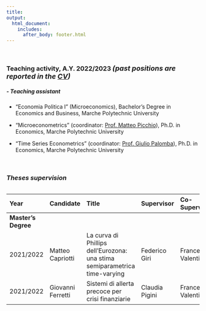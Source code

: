 ```yaml
---
title: 
output: 
  html_document:
    includes:
      after_body: footer.html
---
```




<p>&nbsp;</p>

### **Teaching activity, A.Y. 2022/2023** <font size=4>  ***(past positions are reported in the [CV](CV.html))*** </font> 

##### ***-  Teaching assistant***
* “Economia Politica I” (Microeconomics),
Bachelor’s Degree in Economics and Business, Marche Polytechnic University

* “Microeconometrics”
(coordinator: [Prof. Matteo Picchio](https://sites.google.com/site/matteopicchio/){target="_blank"}), Ph.D. in Economics, Marche Polytechnic University
* “Time Series Econometrics”
(coordinator: [Prof. Giulio Palomba](http://utenti.dises.univpm.it/palomba/){target="_blank"}), Ph.D. in Economics, Marche Polytechnic University

<p>&nbsp;</p>



### ***Theses supervision***




<table>



Year                Candidate            Title                                                                           Supervisor          Co-Supervisor
------------        ------------------   ----------------------------------------------------------------------------    -----------------   -------------------
**Master's Degree** 
2021/2022           Matteo Capriotti     La curva di Phillips dell'Eurozona: una stima semiparametrica time-varying      Federico Giri       Francesco Valentini
2021/2022           Giovanni Ferretti    Sistemi di allerta precoce per crisi finanziarie                                Claudia Pigini      Francesco Valentini

</table>




